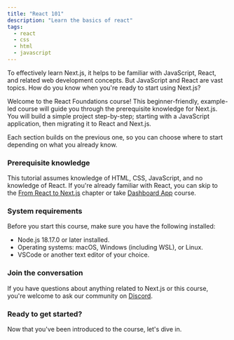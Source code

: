 ```yaml
---
title: "React 101"
description: "Learn the basics of react"
tags:
  - react
  - css
  - html
  - javascript
---
```


To effectively learn Next.js, it helps to be familiar with JavaScript, React,
and related web development concepts. But JavaScript and React are vast
topics. How do you know when you're ready to start using Next.js?

Welcome to the React Foundations course! This beginner-friendly, example-led
course will guide you through the prerequisite knowledge for Next.js. You will
build a simple project step-by-step; starting with a JavaScript application,
then migrating it to React and Next.js.

Each section builds on the previous one, so you can choose where to start
depending on what you already know.

### Prerequisite knowledge

This tutorial assumes knowledge of HTML, CSS, JavaScript, and no knowledge of
React. If you're already familiar with React, you can skip to the [From React
to Next.js](/chapter_8) chapter or take [Dashboard App](https://nextjs.org/learn/dashboard-app) course.

### System requirements

Before you start this course, make sure you have the following installed:

- Node.js 18.17.0 or later installed.
- Operating systems: macOS, Windows (including WSL), or Linux.
- VSCode or another text editor of your choice.

### Join the conversation

If you have questions about anything related to Next.js or this course, you're
welcome to ask our community on [Discord](https://discord.gg/Q3AsD4efFC).

### Ready to get started?

Now that you've been introduced to the course, let's dive in.
